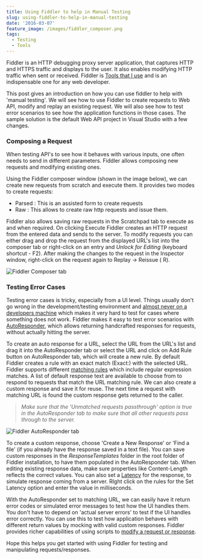```yaml
---
title: Using Fiddler to help in Manual Testing
slug: using-fiddler-to-help-in-manual-testing
date: '2016-03-07'
feature_image: /images/fiddler_composer.png
tags:
  - Testing
  - Tools
---
```

Fiddler is an HTTP debugging proxy server application, that captures HTTP and HTTPS traffic and displays to the user. It also enables modifying HTTP traffic when sent or received. Fiddler is [Tools that I use](/blog/tools-that-I-use/) and is an indispensable one for any web developer.

This post gives an introduction on how you can use fiddler to help with 'manual testing'. We will see how to use Fiddler to create requests to Web API, modify and replay an existing request. We will also see how to test error scenarios to see how the application functions in those cases. The sample solution is the default Web API project in Visual Studio with a few changes.

### Composing a Request

When testing API's to see how it behaves with various inputs, one often needs to send in different parameters. Fiddler allows composing new requests and modifying existing ones.

Using the Fiddler composer window (shown in the image below), we can create new requests from scratch and execute them. It provides two modes to create requests:

-   Parsed : This is an assisted form to create requests
-   Raw : This allows to create raw http requests and issue them.

Fiddler also allows saving raw requests in the Scratchpad tab to execute as and when required. On clicking Execute Fiddler creates an HTTP request from the entered data and sends to the server. To modify requests you can either drag and drop the request from the displayed URL's list into the composer tab or right-click on an entry and _Unlock for Editing_ (keyboard shortcut - F2). After making the changes to the request in the Inspector window, right-click on the request again to Replay -> Reissue ( R).

![Fiddler Composer tab](/images/fiddler_composer.png)

### Testing Error Cases

Testing error cases is tricky, especially from a UI level. Things usually don't go wrong in the development/testing environment and [almost never on a developers machine](http://blog.codinghorror.com/the-works-on-my-machine-certification-program/) which makes it very hard to test for cases where something does not work. Fiddler makes it easy to test error scenarios with [AutoResponder](http://docs.telerik.com/fiddler/KnowledgeBase/AutoResponder), which allows returning handcrafted responses for requests, without actually hitting the server.

To create an auto response for a URL, select the URL from the URL's list and drag it into the AutoResponder tab or select the URL and click on Add Rule button on AutoResponder tab, which will create a new rule. By default Fiddler creates a rule with an exact match (Exact:) with the selected URL. Fiddler supports different [matching rules](http://docs.telerik.com/fiddler/KnowledgeBase/AutoResponder#matching-rules) which include regular expression matches. A list of default response text are available to choose from to respond to requests that match the URL matching rule. We can also create a custom response and save it for reuse. The next time a request with matching URL is found the custom response gets returned to the caller.

> _Make sure that the 'Unmatched requests passthrough' option is true in the AutoResponder tab to make sure that all other requests pass through to the server._

![Fiddler AutoResponder tab](/images/fiddler_autoresponder.png)

To create a custom response, choose 'Create a New Response' or 'Find a file' (if you already have the response saved in a text file). You can save custom responses in the _ResponseTemplates_ folder in the root folder of Fiddler installation, to have them populated in the AutoResponder tab. When editing existing response data, make sure properties like Content-Length reflects the correct values. You can also set a [Latency](http://docs.telerik.com/fiddler/KnowledgeBase/AutoResponder#latency) for the response, to simulate response coming from a server. RIght click on the rules for the Set Latency option and enter the value in milliseconds.

With the AutoResponder set to matching URL, we can easily have it return error codes or simulated error messages to test how the UI handles them. You don't have to depend on 'actual server errors' to test if the UI handles error correctly. You can use this to test how application behaves with different return values by mocking with valid custom responses. Fiddler provides richer capabilities of using scripts to [modify a request or response](http://docs.telerik.com/fiddler/KnowledgeBase/FiddlerScript/ModifyRequestOrResponse).

Hope this helps you get started with using Fiddler for testing and manipulating requests/responses.
